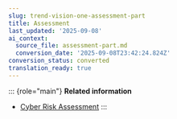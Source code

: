 ```yaml
---
slug: trend-vision-one-assessment-part
title: Assessment
last_updated: '2025-09-08'
ai_context:
  source_file: assessment-part.md
  conversion_date: '2025-09-08T23:42:24.824Z'
conversion_status: converted
translation_ready: true
---
```


::: {role="main"}
**Related information**

- [Cyber Risk Assessment](cyber-risk-assessment-intro.md "Scan your cloud mailboxes, endpoints, and other assets within your environment to assess your risk and find any threats that may have evaded your existing security solutions.")
:::
